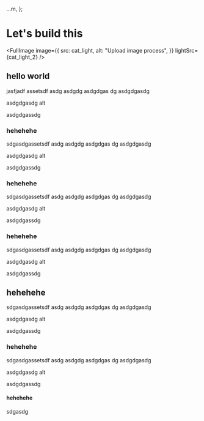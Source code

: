 
  ...m,
};



# Let's build this

<FullImage
  image={{
    src: cat_light,
    alt: "Upload image process",
  }}
  lightSrc={cat_light_2}
/>

## hello world


jasfjadf
assetsdf
asdg
asdgdg
asdgdgas
dg
asdgdgasdg



asdgdgasdg
alt

asdgdgassdg



### hehehehe

sdgasdgassetsdf
asdg
asdgdg
asdgdgas
dg
asdgdgasdg



asdgdgasdg
alt

asdgdgassdg



### hehehehe

sdgasdgassetsdf
asdg
asdgdg
asdgdgas
dg
asdgdgasdg



asdgdgasdg
alt

asdgdgassdg



### hehehehe

sdgasdgassetsdf
asdg
asdgdg
asdgdgas
dg
asdgdgasdg



asdgdgasdg
alt

asdgdgassdg



## hehehehe

sdgasdgassetsdf
asdg
asdgdg
asdgdgas
dg
asdgdgasdg



asdgdgasdg
alt

asdgdgassdg



### hehehehe

sdgasdgassetsdf
asdg
asdgdg
asdgdgas
dg
asdgdgasdg



asdgdgasdg
alt

asdgdgassdg



#### hehehehe

sdgasdg